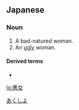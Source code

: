 ==Japanese==
{{ja-kanjitab|あく|じょ|yomi=o}}

===Noun===
{{ja-noun|あくじょ|kyu=惡女|hhira=あくぢよ}}

# A bad-natured woman.
# An [[ugly]] woman.

====Derived terms====
* {{ja-r|悪女の深情け|あくじょ の ふかなさけ}}

[[Category:ja:People|あくしよ]]

[[lo:悪女]]